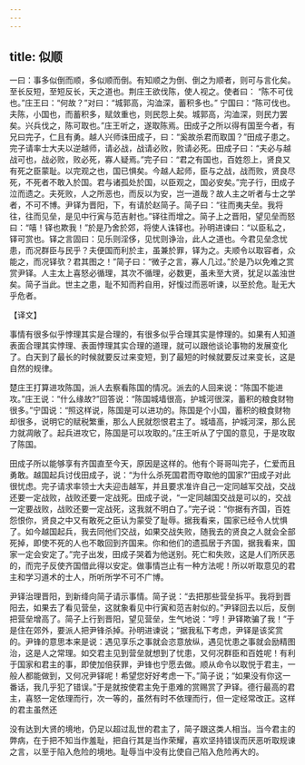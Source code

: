 ```yaml
---
---
---
```

title: 似顺
---



一曰：事多似倒而顺，多似顺而倒。有知顺之为倒、倒之为顺者，则可与言化矣。至长反短，至短反长，天之道也。荆庄王欲伐陈，使人视之。使者曰： “陈不可伐也。”庄王曰：“何故？”对曰：“城郭高，沟洫深，蓄积多也。” 宁国曰：“陈可伐也。夫陈，小国也，而蓄积多，赋敛重也，则民怨上矣。城郭高，沟洫深，则民力罢矣。兴兵伐之，陈可取也。”庄王听之，遂取陈焉。田成子之所以得有国至今者，有兄曰完子，仁且有勇。越人兴师诛田成子，曰：“奚故杀君而取国？”田成子患之。完子请率士大夫以逆越师，请必战，战请必败，败请必死。田成子曰：“夫必与越战可也，战必败，败必死，寡人疑焉。”完子曰：“君之有国也，百姓怨上，贤良又有死之臣蒙耻。以完观之也，国已惧矣。今越人起师，臣与之战，战而败，贤良尽死，不死者不敢入於国。君与诸孤处於国，以臣观之，国必安矣。”完子行，田成子泣而遗之。夫死败，人之所恶也，而反以为安，岂一道哉？故人主之听者与士之学者，不可不博。尹铎为晋阳，下，有请於赵简子。简子曰：“往而夷夫垒。我将往，往而见垒，是见中行寅与范吉射也。”铎往而增之。简子上之晋阳，望见垒而怒曰：“嘻！铎也欺我！”於是乃舍於郊，将使人诛铎也。孙明进谏曰：“以臣私之，铎可赏也。铎之言固曰：见乐则淫侈，见忧则诤治，此人之道也。今君见垒念忧患，而况群臣与民乎？夫便国而利於主，虽兼於罪，铎为之。夫顺令以取容者，众能之，而况铎欤？君其图之！”简子曰：“微子之言，寡人几过。”於是乃以免难之赏赏尹铎。人主太上喜怒必循理，其次不循理，必数更，虽未至大贤，犹足以盖浊世矣。简子当此。世主之患，耻不知而矜自用，好愎过而恶听谏，以至於危。耻无大乎危者。

【译文】

事情有很多似乎悖理其实是合理的，有很多似乎合理其实是悖理的。如果有人知道表面合理其实悖理、表面悖理其实合理的道理，就可以跟他谈论事物的发展变化了。白天到了最长的时候就要反过来变短，到了最短的时候就要反过来变长，这是自然的规律。

楚庄王打算进攻陈国，派人去察看陈国的情况。派去的人回来说：“陈国不能进攻。”庄王说：“什么缘故?”回答说：“陈国城墙很高，护城河很深，蓄积的粮食财物很多。”宁国说：“照这样说，陈国是可以进功的。陈国是个小国，蓄积的粮食财物却很多，说明它的赋税繁重，那么人民就怨恨君主了。城墙高，护城河深，那么民力就凋敞了。起兵进攻它，陈国是可以攻取的。”庄王听从了宁国的意见，于是攻取了陈国。

田成子所以能够享有齐国直至今天，原因是这样的。他有个哥哥叫完子，仁爱而且勇敢。越国起兵讨伐田成子，说：“为什么杀死国君而夺取他的国家?”田成子对此很忧虑。完子请求率领士大夫迎击越军，并且要求准许自己一定同越军交战，交战还要一定战败，战败还要一定战死。田成子说，“一定同越国交战是可以的，交战一定要战败，战败还要一定战死，这我就不明白了。”完子说：“你据有齐国，百姓怨恨你，贤良之中又有敢死之臣认为蒙受了耻辱。据我看来，国家已经令人忧惧了。如今越国起兵，我去同他们交战，如果交战失败，随我去的贤良之人就会全部死掉，即使不死的人也不敢回到齐国来。你和他们的遗孤居于齐国，据我看来，国家一定会安定了。”完子出发，田成子哭着为他送别。死亡和失败，这是人们所厌恶的，而完子反使齐国借此得以安定。做事情岂止有一种方法呢！所以听取意见的君主和学习道术的士人，所听所学不可不广博。

尹铎治理晋阳，到新绛向简子请示事情。简子说：“去把那些营垒拆平。我将到晋阳去，如果去了看见营垒，这就象看见中行寅和范吉射似的。”尹铎回去以后，反倒把营垒增高了。简子上行到晋阳，望见营垒，生气地说：“哼！尹铎欺骗了我！”于是住在郊外，要派人把尹锋杀掉。孙明进谏说；“据我私下考虑，尹铎是该奖赏的。尹锋的意思本来是说：遇见享乐之事就会恣意放纵，遇见忧患之事就会励精图治，这是人之常理。如交君主见到营垒就想到了忧患，又何况群臣和百姓呢！有利于国家和君主的事，即使加倍获罪，尹锋也宁愿去做。顺从命令以取悦于君主，一般人都能做到，又何况尹铎呢！希望您好好考虑一下。”简子说；“如果没有你这一番话，我几乎犯了错误。”于是就按使君主免于患难的赏赐赏了尹铎。德行最高的君主，喜怒一定依理而行，次一等的，虽然有时不依理而行，但一定经常改正。这样的君主虽然还

没有达到大贤的境地，仍足以超过乱世的君主了，简子跟这类人相当。当今君主的弊病，在于把不知当作羞耻，把自行其是当作荣耀，喜欢坚持错误而厌恶听取规谏之言，以至于陷入危险的境地。耻辱当中没有比使自己陷入危险再大的。